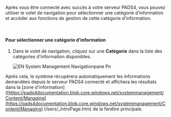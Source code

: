 Après vous être connecté avec succès à votre serveur PADS4, vous pouvez utiliser le volet de navigation pour sélectionner une catégorie d'information et accéder aux fonctions de gestion de cette catégorie d'information.

 

#### Pour sélectionner une catégorie d'information

1. Dans le volet de navigation, cliquez sur une **Catégorie** dans la liste des catégories d'information disponibles.

   ![EN System Management Navigationpane Pn](/images/digital-signage/windows-applications/system-management/main-window/EN-SystemManagement-Navigationpane.png)

Après cela, le système récupérera automatiquement les informations demandées depuis le serveur PADS4 connecté et affichera les résultats dans la \[zone d'information]\([https://pads4documentation.blob.core.windows.net/systemmanagement/Content/Managing](https://pads4documentation.blob.core.windows.net/systemmanagement/Content/Managing) Users/\_IntroPage.htm) de la fenêtre principale.
